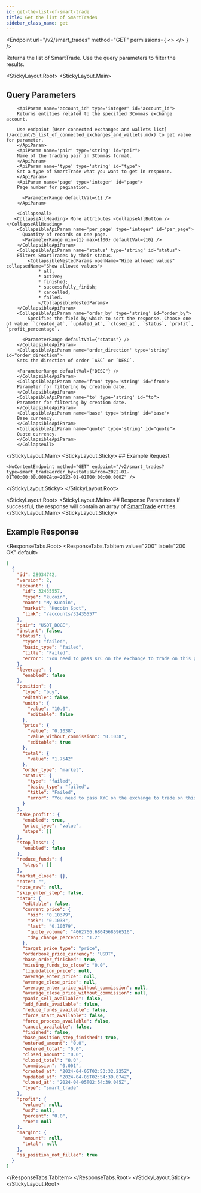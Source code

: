 ```yaml
---
id: get-the-list-of-smart-trade
title: Get the list of SmartTrades
sidebar_class_name: get
---
```



<Endpoint
  url="/v2/smart_trades"
  method="GET"
  permissions={
    <>
      <Permission title="Permission" description="SMART_TRADES_READ" />
      <Permission title="Security" description="SIGNED" />
    </>
  }
/>

Returns the list of SmartTrade. Use the query parameters to filter the results.

<Separator />

<StickyLayout.Root>
   <StickyLayout.Main>
   ## Query Parameters
        <ApiParam name='account_id' type='integer' id="account_id">
        Returns entities related to the specified 3Commas exchange account.

        Use endpoint [User connected exchanges and wallets list](/account/5_list_of_connected_exchanges_and_wallets.mdx) to get value for parameter.
        </ApiParam>
        <ApiParam name='pair' type='string' id="pair">
        Name of the trading pair in 3Commas format.
        </ApiParam>
        <ApiParam name='type' type='string' id="type">
        Set a type of SmartTrade what you want to get in response.
        </ApiParam>
        <ApiParam name='page' type='integer' id="page">
        Page number for pagination.

          <ParameterRange defaultVal={1} />
        </ApiParam>

        <CollapseAll>
       <CollapseAllHeading> More attributes <CollapseAllButton /> </CollapseAllHeading>
        <CollapsibleApiParam name='per_page' type='integer' id="per_page">
          Quantity of records on one page. 
          <ParameterRange min={1} max={100} defaultVal={10} />
        </CollapsibleApiParam>
        <CollapsibleApiParam name='status' type='string' id="status">
        Filters SmartTrades by their status.
            <CollapsibleNestedParams openName="Hide allowed values" collapsedName="Show allowed values">
                * all;
                * active;
                * finished;
                * successfully_finish;
                * cancelled;
                * failed.
                </CollapsibleNestedParams>
        </CollapsibleApiParam>
        <CollapsibleApiParam name='order_by' type='string' id="order_by">
            Specifies the field by which to sort the response. Choose one of value: `created_at`, `updated_at`, `closed_at`, `status`, `profit`, `profit_percentage`. 

          <ParameterRange defaultVal={"status"} />
        </CollapsibleApiParam>
        <CollapsibleApiParam name='order_direction' type='string' id="order_direction">
        Sets the direction of order `ASC` or `DESC`.

        <ParameterRange defaultVal={"DESC"} />
        </CollapsibleApiParam>
        <CollapsibleApiParam name='from' type='string' id="from">
        Parameter for filtering by creation date.
        </CollapsibleApiParam>
        <CollapsibleApiParam name='to' type='string' id="to">
        Parameter for filtering by creation date.
        </CollapsibleApiParam>
        <CollapsibleApiParam name='base' type='string' id="base">
        Base currency.
        </CollapsibleApiParam>
        <CollapsibleApiParam name='quote' type='string' id="quote">
        Quote currency.
        </CollapsibleApiParam>
        </CollapseAll>
</StickyLayout.Main>
<StickyLayout.Sticky>
    ## Example Request

    <NoContentEndpoint method="GET" endpoint="/v2/smart_trades?type=smart_trade&order_by=status&from=2022-01-01T00:00:00.000Z&to=2023-01-01T00:00:00.000Z" />

</StickyLayout.Sticky>
</StickyLayout.Root>


<StickyLayout.Root>
    <StickyLayout.Main>
        ## Response Parameters 
        If successful, the response will contain an array of [SmartTrade](/smart-trade/0_smart_trade_entity.mdx) entities.
    </StickyLayout.Main>
    <StickyLayout.Sticky>
## Example Response
<ResponseTabs.Root>
<ResponseTabs.TabItem value="200" label="200 OK" default>
```json
[
  {
    "id": 28934742,
    "version": 2,
    "account": {
      "id": 32435557,
      "type": "kucoin",
      "name": "My Kucoin",
      "market": "Kucoin Spot",
      "link": "/accounts/32435557"
    },
    "pair": "USDT_DOGE",
    "instant": false,
    "status": {
      "type": "failed",
      "basic_type": "failed",
      "title": "Failed",
      "error": "You need to pass KYC on the exchange to trade on this pair"
    },
    "leverage": {
      "enabled": false
    },
    "position": {
      "type": "buy",
      "editable": false,
      "units": {
        "value": "10.0",
        "editable": false
      },
      "price": {
        "value": "0.1038",
        "value_without_commission": "0.1038",
        "editable": true
      },
      "total": {
        "value": "1.7542"
      },
      "order_type": "market",
      "status": {
        "type": "failed",
        "basic_type": "failed",
        "title": "Failed",
        "error": "You need to pass KYC on the exchange to trade on this pair"
      }
    },
    "take_profit": {
      "enabled": true,
      "price_type": "value",
      "steps": []
    },
    "stop_loss": {
      "enabled": false
    },
    "reduce_funds": {
      "steps": []
    },
    "market_close": {},
    "note": "",
    "note_raw": null,
    "skip_enter_step": false,
    "data": {
      "editable": false,
      "current_price": {
        "bid": "0.10379",
        "ask": "0.1038",
        "last": "0.10379",
        "quote_volume": "4062766.6804568596516",
        "day_change_percent": "1.2"
      },
      "target_price_type": "price",
      "orderbook_price_currency": "USDT",
      "base_order_finished": true,
      "missing_funds_to_close": "0.0",
      "liquidation_price": null,
      "average_enter_price": null,
      "average_close_price": null,
      "average_enter_price_without_commission": null,
      "average_close_price_without_commission": null,
      "panic_sell_available": false,
      "add_funds_available": false,
      "reduce_funds_available": false,
      "force_start_available": false,
      "force_process_available": false,
      "cancel_available": false,
      "finished": false,
      "base_position_step_finished": true,
      "entered_amount": "0.0",
      "entered_total": "0.0",
      "closed_amount": "0.0",
      "closed_total": "0.0",
      "commission": "0.001",
      "created_at": "2024-04-05T02:53:32.225Z",
      "updated_at": "2024-04-05T02:54:39.074Z",
      "closed_at": "2024-04-05T02:54:39.045Z",
      "type": "smart_trade"
    },
    "profit": {
      "volume": null,
      "usd": null,
      "percent": "0.0",
      "roe": null
    },
    "margin": {
      "amount": null,
      "total": null
    },
    "is_position_not_filled": true
  }
]
```
</ResponseTabs.TabItem>
</ResponseTabs.Root>
</StickyLayout.Sticky>
</StickyLayout.Root>
